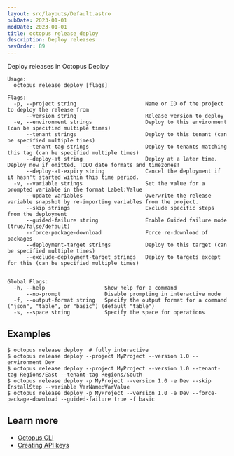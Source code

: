```yaml
---
layout: src/layouts/Default.astro
pubDate: 2023-01-01
modDate: 2023-01-01
title: octopus release deploy
description: Deploy releases
navOrder: 89
---
```


Deploy releases in Octopus Deploy

```
Usage:
  octopus release deploy [flags]

Flags:
  -p, --project string                      Name or ID of the project to deploy the release from
      --version string                      Release version to deploy
  -e, --environment strings                 Deploy to this environment (can be specified multiple times)
      --tenant strings                      Deploy to this tenant (can be specified multiple times)
      --tenant-tag strings                  Deploy to tenants matching this tag (can be specified multiple times)
      --deploy-at string                    Deploy at a later time. Deploy now if omitted. TODO date formats and timezones!
      --deploy-at-expiry string             Cancel the deployment if it hasn't started within this time period.
  -v, --variable strings                    Set the value for a prompted variable in the format Label:Value
      --update-variables                    Overwrite the release variable snapshot by re-importing variables from the project.
      --skip strings                        Exclude specific steps from the deployment
      --guided-failure string               Enable Guided failure mode (true/false/default)
      --force-package-download              Force re-download of packages
      --deployment-target strings           Deploy to this target (can be specified multiple times)
      --exclude-deployment-target strings   Deploy to targets except for this (can be specified multiple times)


Global Flags:
  -h, --help                   Show help for a command
      --no-prompt              Disable prompting in interactive mode
  -f, --output-format string   Specify the output format for a command ("json", "table", or "basic") (default "table")
  -s, --space string           Specify the space for operations

```

## Examples

<SamplesInstance />

```
$ octopus release deploy  # fully interactive
$ octopus release deploy --project MyProject --version 1.0 --environment Dev
$ octopus release deploy --project MyProject --version 1.0 --tenant-tag Regions/East --tenant-tag Regions/South
$ octopus release deploy -p MyProject --version 1.0 -e Dev --skip InstallStep --variable VarName:VarValue
$ octopus release deploy -p MyProject --version 1.0 -e Dev --force-package-download --guided-failure true -f basic
```

## Learn more

- [Octopus CLI](/docs/octopus-rest-api/cli)
- [Creating API keys](/docs/octopus-rest-api/how-to-create-an-api-key)